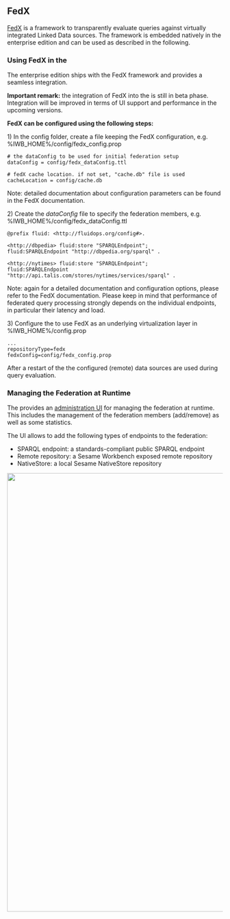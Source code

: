 == FedX ==

[http://www.fluidops.com/FedX FedX] is a framework to transparently evaluate queries against virtually integrated Linked Data sources. The framework is embedded natively in the {{PRODUCT}} enterprise edition and can be used as described in the following.

=== Using FedX in the {{PRODUCT}} ===

The {{PRODUCT}} enterprise edition ships with the FedX framework and provides a seamless integration. 

'''Important remark:''' the integration of FedX into the {{PRODUCT}} is still in beta phase. Integration will be improved in terms of UI support and performance in the upcoming versions.

'''FedX can be configured using the following steps:'''

1) In the config folder, create a file keeping the FedX configuration, e.g. %IWB_HOME%/config/fedx_config.prop

<source>
# the dataConfig to be used for initial federation setup
dataConfig = config/fedx_dataConfig.ttl

# fedX cache location. if not set, "cache.db" file is used
cacheLocation = config/cache.db
</source>

Note: detailed documentation about configuration parameters can be found in the FedX documentation.

2) Create the ''dataConfig'' file to specify the federation members, e.g. %IWB_HOME%/config/fedx_dataConfig.ttl

<source>
@prefix fluid: <http://fluidops.org/config#>.

<http://dbpedia> fluid:store "SPARQLEndpoint";
fluid:SPARQLEndpoint "http://dbpedia.org/sparql" .

<http://nytimes> fluid:store "SPARQLEndpoint";
fluid:SPARQLEndpoint "http://api.talis.com/stores/nytimes/services/sparql" .
</source>

Note: again for a detailed documentation and configuration options, please refer to the FedX documentation. Please keep in mind that performance of federated query processing strongly depends on the individual endpoints, in particular their latency and load.

3) Configure the {{PRODUCT}} to use FedX as an underlying virtualization layer in %IWB_HOME%/config.prop

<source>
...
repositoryType=fedx
fedxConfig=config/fedx_config.prop
</source>

After a restart of the {{PRODUCT}} the configured (remote) data sources are used during query evaluation.

=== Managing the Federation at Runtime ===

The {{PRODUCT}} provides an [[Admin:Federation| administration UI]] for managing the federation at runtime. This includes the management of the federation members (add/remove) as well as some statistics.

The UI allows to add the following types of endpoints to the federation:

* SPARQL endpoint: a standards-compliant public SPARQL endpoint
* Remote repository: a Sesame Workbench exposed remote repository
* NativeStore: a local Sesame NativeStore repository

<img src="../images/help/Help_FedX-Ui.png" width="1024px" />
